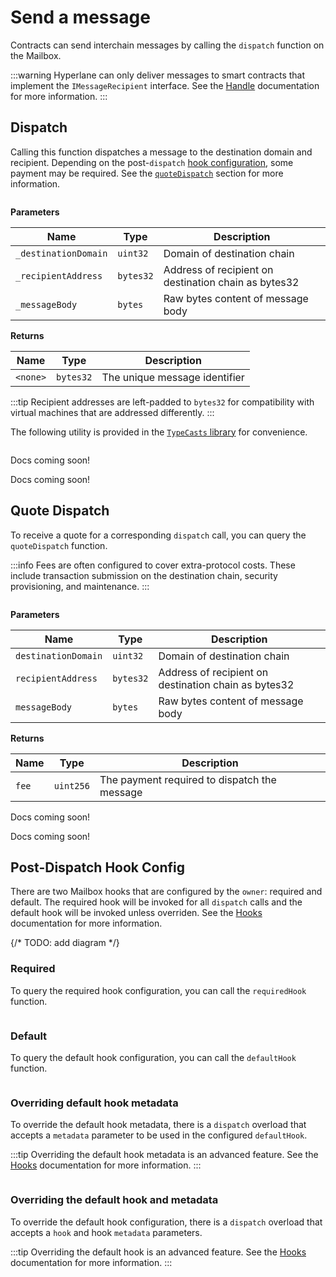 
# Send a message

Contracts can send interchain messages by calling the `dispatch` function on the Mailbox.

:::warning
Hyperlane can only deliver messages to smart contracts that implement the `IMessageRecipient` interface. See the [Handle](./receive.mdx) documentation for more information.
:::

## Dispatch

Calling this function dispatches a message to the destination domain and recipient. Depending on the post-`dispatch` [hook configuration](../hooks/overview.mdx), some payment may be required. See the [`quoteDispatch`](#Quote-Dispatch) section for more information.

<Tabs groupId="lang">
<TabItem value="sol" label="Solidity">

```solidity file=<rootDir>/static/contracts/Mailbox.sol#L102-L106
```

**Parameters**

|Name|Type|Description|
|----|----|-----------|
|`_destinationDomain`|`uint32`|Domain of destination chain|
|`_recipientAddress`|`bytes32`|Address of recipient on destination chain as bytes32|
|`_messageBody`|`bytes`|Raw bytes content of message body|

**Returns**

|Name|Type|Description|
|----|----|-----------|
|`<none>`|`bytes32`|The unique message identifier|

:::tip
Recipient addresses are left-padded to `bytes32` for compatibility with virtual machines that are addressed differently.
:::

The following utility is provided in the [`TypeCasts` library](../libraries/typecasts.mdx) for convenience.
```solidity file=<rootDir>/static/contracts/libs/TypeCasts.sol#L5-L8
```

</TabItem>
<TabItem value="cw" label="CosmWasm">

Docs coming soon!

</TabItem>
<TabItem value="sl" label="Sealevel">

Docs coming soon!

</TabItem>
</Tabs>

## Quote Dispatch

To receive a quote for a corresponding `dispatch` call, you can query the `quoteDispatch` function. 

:::info
Fees are often configured to cover extra-protocol costs. These include transaction submission on the destination chain, security provisioning, and maintenance.
:::

<Tabs groupId="lang">
<TabItem value="sol" label="Solidity">

```solidity file=<rootDir>/static/contracts/Mailbox.sol#L149-L153
```

**Parameters**

|Name|Type|Description|
|----|----|-----------|
|`destinationDomain`|`uint32`|Domain of destination chain|
|`recipientAddress`|`bytes32`|Address of recipient on destination chain as bytes32|
|`messageBody`|`bytes`|Raw bytes content of message body|

**Returns**

|Name|Type|Description|
|----|----|-----------|
|`fee`|`uint256`|The payment required to dispatch the message|

</TabItem>
<TabItem value="cw" label="CosmWasm">

Docs coming soon!

</TabItem>
<TabItem value="sl" label="Sealevel">

Docs coming soon!

</TabItem>
</Tabs>

## Post-Dispatch Hook Config

There are two Mailbox hooks that are configured by the `owner`: required and default. The required hook will be invoked for all `dispatch` calls and the default hook will be invoked unless overriden. See the [Hooks](../hooks/overview.mdx) documentation for more information.

{/* TODO: add diagram */}

### Required

To query the required hook configuration, you can call the `requiredHook` function.

<Tabs groupId="lang">
<TabItem value="sol" label="Solidity">

```solidity file=<rootDir>/static/contracts/interfaces/IMailbox.sol#L55
```

</TabItem>
</Tabs>

### Default

To query the default hook configuration, you can call the `defaultHook` function.

<Tabs groupId="lang">
<TabItem value="sol" label="Solidity">

```solidity file=<rootDir>/static/contracts/interfaces/IMailbox.sol#L53
```

</TabItem>
</Tabs>

### Overriding default hook metadata

To override the default hook metadata, there is a `dispatch` overload that accepts a `metadata` parameter to be used in the configured `defaultHook`.

:::tip
Overriding the default hook metadata is an advanced feature. See the [Hooks](../hooks/overview.mdx) documentation for more information.
:::

<Tabs groupId="lang">
<TabItem value="sol" label="Solidity">

```solidity file=<rootDir>/static/contracts/Mailbox.sol#L125-L130
```

</TabItem>
</Tabs>

### Overriding the default hook and metadata

To override the default hook configuration, there is a `dispatch` overload that accepts a `hook` and hook `metadata` parameters.

:::tip
Overriding the default hook is an advanced feature. See the [Hooks](../hooks/overview.mdx) documentation for more information.
:::

<Tabs groupId="lang">
<TabItem value="sol" label="Solidity">

```solidity file=<rootDir>/static/contracts/Mailbox.sol#L270-L276
```

</TabItem>
</Tabs>
